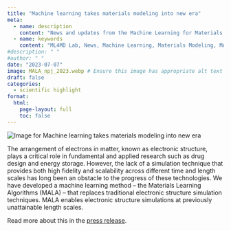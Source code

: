 ```yaml
---
title: "Machine learning takes materials modeling into new era"
meta:
  - name: description
    content: "News and updates from the Machine Learning for Materials Design (ML4MD) Lab: Machine learning takes materials modeling into new era."
  - name: keywords
    content: "ML4MD Lab, News, Machine Learning, Materials Modeling, MALA"
#description: " "
#author: " "
date: "2023-07-07"
image: MALA_npj_2023.webp # Ensure this image has appropriate alt text if used directly in content
draft: false
categories:
  - scientific highlight
format:
  html:
    page-layout: full
    toc: false
---
```

![](MALA_npj_2023.webp){.news-thumbnail alt="Image for Machine learning takes materials modeling into new era"}

The arrangement of electrons in matter, known as electronic structure, plays a critical role in fundamental and applied research such as drug design and energy storage. However, the lack of a simulation technique that provides both high fidelity and scalability across different time and length scales has long been an obstacle to the progress of these technologies. We have developed a machine learning method – the Materials Learning Algorithms (MALA) – that replaces traditional electronic structure simulation techniques. MALA enables electronic structure simulations at previously unattainable length scales.

Read more about this in the [press release](https://www.hzdr.de/db/Cms?pOid=69680&pNid=3438){target="_blank"}.
